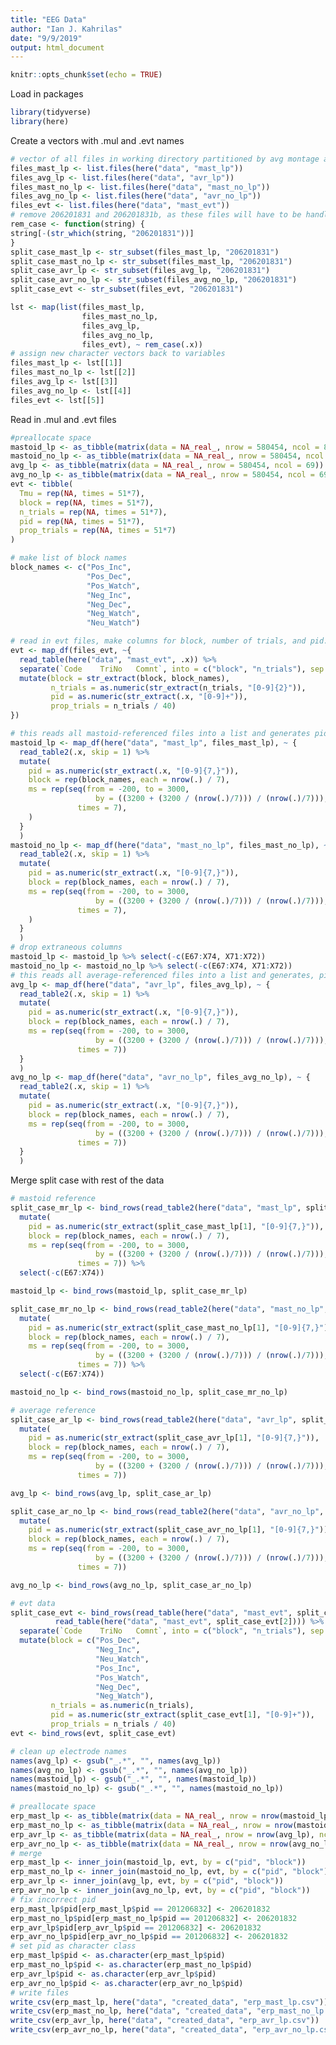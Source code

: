 ```yaml
---
title: "EEG Data"
author: "Ian J. Kahrilas"
date: "9/9/2019"
output: html_document
---
```


```r
knitr::opts_chunk$set(echo = TRUE)
```

Load in packages

```r
library(tidyverse)
library(here)
```

Create a vectors with .mul and .evt names

```r
# vector of all files in working directory partitioned by avg montage and evt files
files_mast_lp <- list.files(here("data", "mast_lp"))
files_avg_lp <- list.files(here("data", "avr_lp"))
files_mast_no_lp <- list.files(here("data", "mast_no_lp"))
files_avg_no_lp <- list.files(here("data", "avr_no_lp"))
files_evt <- list.files(here("data", "mast_evt"))
# remove 206201831 and 206201831b, as these files will have to be handled separately
rem_case <- function(string) {
string[-(str_which(string, "206201831"))]
}
split_case_mast_lp <- str_subset(files_mast_lp, "206201831")
split_case_mast_no_lp <- str_subset(files_mast_lp, "206201831")
split_case_avr_lp <- str_subset(files_avg_lp, "206201831")
split_case_avr_no_lp <- str_subset(files_avg_no_lp, "206201831")
split_case_evt <- str_subset(files_evt, "206201831")

lst <- map(list(files_mast_lp,
                files_mast_no_lp,
                files_avg_lp,
                files_avg_no_lp,
                files_evt), ~ rem_case(.x))
# assign new character vectors back to variables
files_mast_lp <- lst[[1]]
files_mast_no_lp <- lst[[2]]
files_avg_lp <- lst[[3]]
files_avg_no_lp <- lst[[4]]
files_evt <- lst[[5]]
```
Read in .mul and .evt files
```r
#preallocate space
mastoid_lp <- as_tibble(matrix(data = NA_real_, nrow = 580454, ncol = 80))
mastoid_no_lp <- as_tibble(matrix(data = NA_real_, nrow = 580454, ncol = 80))
avg_lp <- as_tibble(matrix(data = NA_real_, nrow = 580454, ncol = 69))
avg_no_lp <- as_tibble(matrix(data = NA_real_, nrow = 580454, ncol = 69))
evt <- tibble(
  Tmu = rep(NA, times = 51*7),
  block = rep(NA, times = 51*7),
  n_trials = rep(NA, times = 51*7),
  pid = rep(NA, times = 51*7),
  prop_trials = rep(NA, times = 51*7)
)

# make list of block names
block_names <- c("Pos_Inc",
                 "Pos_Dec",
                 "Pos_Watch",
                 "Neg_Inc",
                 "Neg_Dec",
                 "Neg_Watch",
                 "Neu_Watch")

# read in evt files, make columns for block, number of trials, and pid. This cleans names up, too.
evt <- map_df(files_evt, ~{
  read_table(here("data", "mast_evt", .x)) %>% 
  separate(`Code	TriNo	Comnt`, into = c("block", "n_trials"), sep = " ") %>% 
  mutate(block = str_extract(block, block_names),
         n_trials = as.numeric(str_extract(n_trials, "[0-9]{2}")),
         pid = as.numeric(str_extract(.x, "[0-9]+")),
         prop_trials = n_trials / 40)
})

# this reads all mastoid-referenced files into a list and generates pid, block, and ms variables
mastoid_lp <- map_df(here("data", "mast_lp", files_mast_lp), ~ {
  read_table2(.x, skip = 1) %>%
  mutate(
    pid = as.numeric(str_extract(.x, "[0-9]{7,}")),
    block = rep(block_names, each = nrow(.) / 7),
    ms = rep(seq(from = -200, to = 3000, 
                   by = ((3200 + (3200 / (nrow(.)/7))) / (nrow(.)/7))),
               times = 7),
    )
  }
  )
mastoid_no_lp <- map_df(here("data", "mast_no_lp", files_mast_no_lp), ~ {
  read_table2(.x, skip = 1) %>%
  mutate(
    pid = as.numeric(str_extract(.x, "[0-9]{7,}")),
    block = rep(block_names, each = nrow(.) / 7),
    ms = rep(seq(from = -200, to = 3000, 
                   by = ((3200 + (3200 / (nrow(.)/7))) / (nrow(.)/7))),
               times = 7),
    )
  }
  )
# drop extraneous columns
mastoid_lp <- mastoid_lp %>% select(-c(E67:X74, X71:X72))
mastoid_no_lp <- mastoid_no_lp %>% select(-c(E67:X74, X71:X72))
# this reads all average-referenced files into a list and generates, pid, block, and ms variables
avg_lp <- map_df(here("data", "avr_lp", files_avg_lp), ~ {
  read_table2(.x, skip = 1) %>%
  mutate(
    pid = as.numeric(str_extract(.x, "[0-9]{7,}")),
    block = rep(block_names, each = nrow(.) / 7),
    ms = rep(seq(from = -200, to = 3000, 
                   by = ((3200 + (3200 / (nrow(.)/7))) / (nrow(.)/7))),
               times = 7))
  }
  )
avg_no_lp <- map_df(here("data", "avr_no_lp", files_avg_no_lp), ~ {
  read_table2(.x, skip = 1) %>%
  mutate(
    pid = as.numeric(str_extract(.x, "[0-9]{7,}")),
    block = rep(block_names, each = nrow(.) / 7),
    ms = rep(seq(from = -200, to = 3000, 
                   by = ((3200 + (3200 / (nrow(.)/7))) / (nrow(.)/7))),
               times = 7))
  }
  )
```

Merge split case with rest of the data

```r
# mastoid reference
split_case_mr_lp <- bind_rows(read_table2(here("data", "mast_lp", split_case_mast_lp[1]), skip = 1), read_table2(here("data", "mast_lp", split_case_mast_lp[2]), skip = 1)) %>% 
  mutate(
    pid = as.numeric(str_extract(split_case_mast_lp[1], "[0-9]{7,}")),
    block = rep(block_names, each = nrow(.) / 7),
    ms = rep(seq(from = -200, to = 3000, 
                   by = ((3200 + (3200 / (nrow(.)/7))) / (nrow(.)/7))),
               times = 7)) %>% 
  select(-c(E67:X74))

mastoid_lp <- bind_rows(mastoid_lp, split_case_mr_lp)

split_case_mr_no_lp <- bind_rows(read_table2(here("data", "mast_no_lp", split_case_mast_no_lp[1]), skip = 1), read_table2(here("data", "mast_no_lp", split_case_mast_no_lp[2]), skip = 1)) %>% 
  mutate(
    pid = as.numeric(str_extract(split_case_mast_no_lp[1], "[0-9]{7,}")),
    block = rep(block_names, each = nrow(.) / 7),
    ms = rep(seq(from = -200, to = 3000, 
                   by = ((3200 + (3200 / (nrow(.)/7))) / (nrow(.)/7))),
               times = 7)) %>% 
  select(-c(E67:X74))

mastoid_no_lp <- bind_rows(mastoid_no_lp, split_case_mr_no_lp)

# average reference
split_case_ar_lp <- bind_rows(read_table2(here("data", "avr_lp", split_case_avr_lp[1]), skip = 1), read_table2(here("data", "avr_lp", split_case_avr_lp[2]), skip = 1)) %>% 
  mutate(
    pid = as.numeric(str_extract(split_case_avr_lp[1], "[0-9]{7,}")),
    block = rep(block_names, each = nrow(.) / 7),
    ms = rep(seq(from = -200, to = 3000, 
                   by = ((3200 + (3200 / (nrow(.)/7))) / (nrow(.)/7))),
               times = 7))

avg_lp <- bind_rows(avg_lp, split_case_ar_lp)

split_case_ar_no_lp <- bind_rows(read_table2(here("data", "avr_no_lp", split_case_avr_no_lp[1]), skip = 1), read_table2(here("data", "avr_no_lp", split_case_avr_no_lp[2]), skip = 1)) %>% 
  mutate(
    pid = as.numeric(str_extract(split_case_avr_no_lp[1], "[0-9]{7,}")),
    block = rep(block_names, each = nrow(.) / 7),
    ms = rep(seq(from = -200, to = 3000, 
                   by = ((3200 + (3200 / (nrow(.)/7))) / (nrow(.)/7))),
               times = 7))

avg_no_lp <- bind_rows(avg_no_lp, split_case_ar_no_lp)

# evt data
split_case_evt <- bind_rows(read_table(here("data", "mast_evt", split_case_evt[1])),
          read_table(here("data", "mast_evt", split_case_evt[2]))) %>% 
  separate(`Code	TriNo	Comnt`, into = c("block", "n_trials"), sep = " ") %>% 
  mutate(block = c("Pos_Dec",
                   "Neg_Inc",
                   "Neu_Watch",
                   "Pos_Inc",
                   "Pos_Watch",
                   "Neg_Dec",
                   "Neg_Watch"),
         n_trials = as.numeric(n_trials),
         pid = as.numeric(str_extract(split_case_evt[1], "[0-9]+")),
         prop_trials = n_trials / 40)
evt <- bind_rows(evt, split_case_evt)
```

```r
# clean up electrode names
names(avg_lp) <- gsub("_.*", "", names(avg_lp))
names(avg_no_lp) <- gsub("_.*", "", names(avg_no_lp))
names(mastoid_lp) <- gsub("_.*", "", names(mastoid_lp))
names(mastoid_no_lp) <- gsub("_.*", "", names(mastoid_no_lp))
```

```r
# preallocate space
erp_mast_lp <- as_tibble(matrix(data = NA_real_, nrow = nrow(mastoid_lp), ncol = ncol(mastoid_lp) + ncol(evt)))
erp_mast_no_lp <- as_tibble(matrix(data = NA_real_, nrow = nrow(mastoid_no_lp), ncol = ncol(mastoid_no_lp) + ncol(evt)))
erp_avr_lp <- as_tibble(matrix(data = NA_real_, nrow = nrow(avg_lp), ncol = ncol(avg_lp) + ncol(evt)))
erp_avr_no_lp <- as_tibble(matrix(data = NA_real_, nrow = nrow(avg_no_lp), ncol = ncol(avg_no_lp) + ncol(evt)))
# merge
erp_mast_lp <- inner_join(mastoid_lp, evt, by = c("pid", "block"))
erp_mast_no_lp <- inner_join(mastoid_no_lp, evt, by = c("pid", "block"))
erp_avr_lp <- inner_join(avg_lp, evt, by = c("pid", "block"))
erp_avr_no_lp <- inner_join(avg_no_lp, evt, by = c("pid", "block"))
# fix incorrect pid
erp_mast_lp$pid[erp_mast_lp$pid == 201206832] <- 206201832
erp_mast_no_lp$pid[erp_mast_no_lp$pid == 201206832] <- 206201832
erp_avr_lp$pid[erp_avr_lp$pid == 201206832] <- 206201832
erp_avr_no_lp$pid[erp_avr_no_lp$pid == 201206832] <- 206201832
# set pid as character class
erp_mast_lp$pid <- as.character(erp_mast_lp$pid)
erp_mast_no_lp$pid <- as.character(erp_mast_no_lp$pid)
erp_avr_lp$pid <- as.character(erp_avr_lp$pid)
erp_avr_no_lp$pid <- as.character(erp_avr_no_lp$pid)
# write files
write_csv(erp_mast_lp, here("data", "created_data", "erp_mast_lp.csv"))
write_csv(erp_mast_no_lp, here("data", "created_data", "erp_mast_no_lp.csv"))
write_csv(erp_avr_lp, here("data", "created_data", "erp_avr_lp.csv"))
write_csv(erp_avr_no_lp, here("data", "created_data", "erp_avr_no_lp.csv"))
```